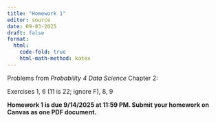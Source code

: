 ```yaml
---
title: "Homework 1"
editor: source
date: 09-03-2025
draft: false
format:
  html: 
    code-fold: true
    html-math-method: katex
---
```


Problems from *Probability 4 Data Science* Chapter 2:

Exercises 1, 6 (11 is 22; ignore F), 8, 9

**Homework 1 is due 9/14/2025 at 11:59 PM. Submit your homework on Canvas as one PDF document.**
